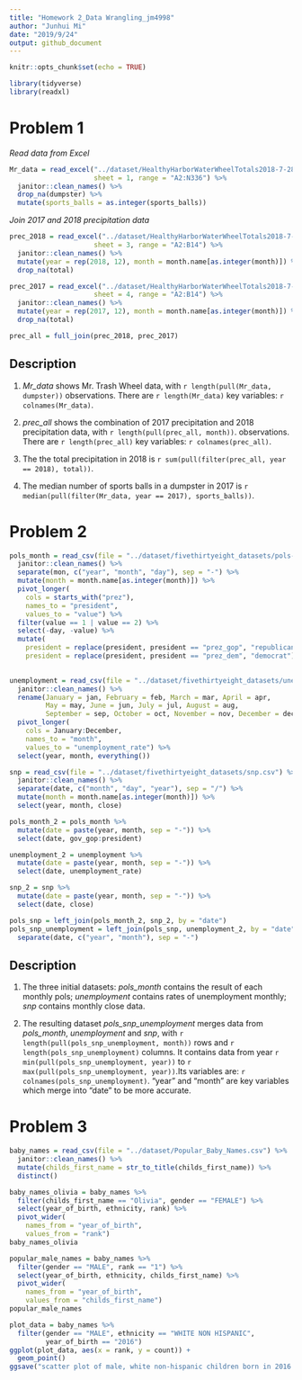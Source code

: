 ```yaml
---
title: "Homework 2_Data Wrangling_jm4998"
author: "Junhui Mi"
date: "2019/9/24"
output: github_document
---
```


```r
knitr::opts_chunk$set(echo = TRUE)

library(tidyverse)
library(readxl)
```

# Problem 1

_Read data from Excel_

```r
Mr_data = read_excel("../dataset/HealthyHarborWaterWheelTotals2018-7-28.xlsx",
                     sheet = 1, range = "A2:N336") %>%
  janitor::clean_names() %>%
  drop_na(dumpster) %>%
  mutate(sports_balls = as.integer(sports_balls))
```

_Join 2017 and 2018 precipitation data_

```r
prec_2018 = read_excel("../dataset/HealthyHarborWaterWheelTotals2018-7-28.xlsx",
                     sheet = 3, range = "A2:B14") %>%
  janitor::clean_names() %>%
  mutate(year = rep(2018, 12), month = month.name[as.integer(month)]) %>%
  drop_na(total) 

prec_2017 = read_excel("../dataset/HealthyHarborWaterWheelTotals2018-7-28.xlsx",
                     sheet = 4, range = "A2:B14") %>%
  janitor::clean_names() %>%
  mutate(year = rep(2017, 12), month = month.name[as.integer(month)]) %>%
  drop_na(total)

prec_all = full_join(prec_2018, prec_2017)
```

## Description

(1) _Mr_data_ shows Mr. Trash Wheel data, with `r length(pull(Mr_data, dumpster))` observations. There are `r length(Mr_data)` key variables: `r colnames(Mr_data)`.

(2) _prec_all_ shows the combination of 2017 precipitation and 2018 precipitation data, with `r length(pull(prec_all, month))`. observations. There are `r length(prec_all)` key variables: `r colnames(prec_all)`.

(3) The the total precipitation in 2018 is `r sum(pull(filter(prec_all, year == 2018), total))`.

(4) The median number of sports balls in a dumpster in 2017 is `r median(pull(filter(Mr_data, year == 2017), sports_balls))`.

# Problem 2

```r
pols_month = read_csv(file = "../dataset/fivethirtyeight_datasets/pols-month.csv") %>%
  janitor::clean_names() %>%
  separate(mon, c("year", "month", "day"), sep = "-") %>%
  mutate(month = month.name[as.integer(month)]) %>%
  pivot_longer(
    cols = starts_with("prez"),
    names_to = "president",
    values_to = "value") %>% 
  filter(value == 1 | value == 2) %>% 
  select(-day, -value) %>%
  mutate(
    president = replace(president, president == "prez_gop", "republican"),
    president = replace(president, president == "prez_dem", "democrat"))
  

unemployment = read_csv(file = "../dataset/fivethirtyeight_datasets/unemployment.csv") %>%
  janitor::clean_names() %>%
  rename(January = jan, February = feb, March = mar, April = apr,
         May = may, June = jun, July = jul, August = aug,
         September = sep, October = oct, November = nov, December = dec) %>%
  pivot_longer(
    cols = January:December,
    names_to = "month",
    values_to = "unemployment_rate") %>%
  select(year, month, everything())

snp = read_csv(file = "../dataset/fivethirtyeight_datasets/snp.csv") %>%
  janitor::clean_names() %>%
  separate(date, c("month", "day", "year"), sep = "/") %>%
  mutate(month = month.name[as.integer(month)]) %>%
  select(year, month, close)
```

```r
pols_month_2 = pols_month %>%
  mutate(date = paste(year, month, sep = "-")) %>%
  select(date, gov_gop:president)

unemployment_2 = unemployment %>%
  mutate(date = paste(year, month, sep = "-")) %>%
  select(date, unemployment_rate)

snp_2 = snp %>%
  mutate(date = paste(year, month, sep = "-")) %>%
  select(date, close)

pols_snp = left_join(pols_month_2, snp_2, by = "date")
pols_snp_unemployment = left_join(pols_snp, unemployment_2, by = "date") %>%
  separate(date, c("year", "month"), sep = "-")
```

## Description

(1) The three initial datasets:  _pols_month_ contains the result of each monthly pols; _unemployment_ contains rates of unemployment monthly; _snp_ contains monthly close data.

(2) The resulting dataset _pols_snp_unemployment_ merges data from _pols_month_, _unemployment_ and _snp_, with `r length(pull(pols_snp_unemployment, month))` rows and `r length(pols_snp_unemployment)` columns. It contains data from year `r min(pull(pols_snp_unemployment, year))` to `r max(pull(pols_snp_unemployment, year))`.Its variables are: `r colnames(pols_snp_unemployment)`. "year" and "month" are key variables which merge into "date" to be more accurate.

# Problem 3

```r
baby_names = read_csv(file = "../dataset/Popular_Baby_Names.csv") %>%
  janitor::clean_names() %>%
  mutate(childs_first_name = str_to_title(childs_first_name)) %>%
  distinct() 
```

```r
baby_names_olivia = baby_names %>%
  filter(childs_first_name == "Olivia", gender == "FEMALE") %>%
  select(year_of_birth, ethnicity, rank) %>%
  pivot_wider(
    names_from = "year_of_birth",
    values_from = "rank")
baby_names_olivia

popular_male_names = baby_names %>%
  filter(gender == "MALE", rank == "1") %>%
  select(year_of_birth, ethnicity, childs_first_name) %>%
  pivot_wider(
    names_from = "year_of_birth",
    values_from = "childs_first_name")
popular_male_names
```

```r
plot_data = baby_names %>%
  filter(gender == "MALE", ethnicity == "WHITE NON HISPANIC", 
         year_of_birth == "2016")
ggplot(plot_data, aes(x = rank, y = count)) + 
  geom_point()
ggsave("scatter plot of male, white non-hispanic children born in 2016.png")
```